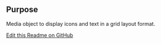 ## Purpose
Media object to display icons and text in a grid layout format.


[Edit this Readme on GitHub](https://github.com/wellcomecollection/wellcomecollection.org/edit/main/content/webapp/components/MediaObject/README.mdx)
